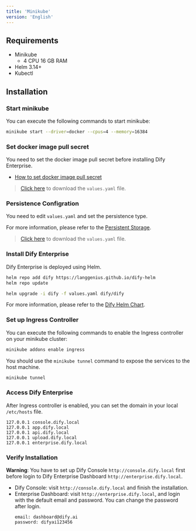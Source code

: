 ```yaml
---
title: 'Minikube'
version: 'English'
---
```


## Requirements
- Minikube
  - 4 CPU 16 GB RAM
- Helm 3.14+
- Kubectl

## Installation
### Start minikube
You can execute the following commands to start minikube:
```bash
minikube start --driver=docker --cpus=4 --memory=16384
```

### Set docker image pull secret
You need to set the docker image pull secret before installing Dify Enterprise.

- [How to set docker image pull secret](/en-us/deployment/advanced-configuration/docker/docker-image-pull-secret)

> <a href="/assets/values.yaml" download="values.yaml">Click here</a> to download the `values.yaml` file.

### Persistence Configration
You need to edit `values.yaml` and set the persistence type. 

For more information, please refer to the [Persistent Storage](/en-us/deployment/advanced-configuration/persistent-storage).

> <a href="/assets/values.yaml" download="values.yaml">Click here</a> to download the `values.yaml` file.

### Install Dify Enterprise
Dify Enterprise is deployed using Helm. 

```bash
helm repo add dify https://langgenius.github.io/dify-helm
helm repo update

helm upgrade -i dify -f values.yaml dify/dify
```

For more information, please refer to the [Dify Helm Chart](/en-us/deployment/advanced-configuration/dify-helm-chart).

### Set up Ingress Controller
You can execute the following commands to enable the Ingress controller on your minikube cluster:
```bash
minikube addons enable ingress
```

You should use the `minikube tunnel` command to expose the services to the host machine.
```bash
minikube tunnel
```

### Access Dify Enterprise
After Ingress controller is enabled, you can set the domain in your local `/etc/hosts` file.
```
127.0.0.1 console.dify.local
127.0.0.1 app.dify.local
127.0.0.1 api.dify.local
127.0.0.1 upload.dify.local
127.0.0.1 enterprise.dify.local
```

### Verify Installation
**Warning**: You have to set up Dify Console `http://console.dify.local` first before login to Dify Enterprise Dashboard `http://enterprise.dify.local`.

- Dify Console: visit `http://console.dify.local` and finish the installation.
- Enterprise Dashboard: visit `http://enterprise.dify.local`, and login with the default email and password. You can change the password after login.
  ```
  email: dashboard@dify.ai
  password: difyai123456
  ```
